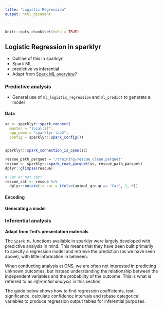```yaml
---
title: "Logistic Regression"
output: html_document

---
```


```r
knitr::opts_chunk$set(echo = TRUE)
```

## Logistic Regression in sparklyr 

- Outline of this in sparklyr
- Spark ML
- predictive vs inferential
- Adapt from [Spark ML overview](https://spark.rstudio.com/guides/mlib.html)?

### Predictive analysis
- General use of `ml_logistic_regression` and `ml_predict` to generate a model

#### Data

```r
sc <- sparklyr::spark_connect(
  master = "local[2]",
  app_name = "sparklyr-lab2",
  config = sparklyr::spark_config())


sparklyr::spark_connection_is_open(sc)

rescue_path_parquet = "/training/rescue_clean.parquet"
rescue <- sparklyr::spark_read_parquet(sc, rescue_path_parquet)
dplyr::glimpse(rescue)

# Cat or not cat?
rescue_cat <- rescue %>% 
  dplyr::mutate(is_cat = ifelse(animal_group == "Cat", 1, 0))
```

#### Encoding

#### Generating a model



### Inferential analysis
**Adapt from Ted's presentation materials**

The `Spark ML` functions available in sparklyr were largely developed with predictive analysis in mind. This means that they have been built primarily to specify a regression model and retrieve the prediction (as we have seen above), with little information in between.

When conducting analysis at ONS, we are often not interested in predicting unknown outcomes, but instead understanding the relationship between the independent variables and the probability of the outcome. This is what is referred to as *inferential analysis* in this section.

The guide below shows how to find regression coefficients, test significance, calculate confidence intervals and rebase categorical variables to produce regression output tables for inferential purposes.




